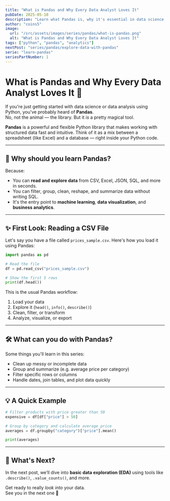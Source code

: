 ```yaml
---
title: "What is Pandas and Why Every Data Analyst Loves It"
pubDate: 2025-05-10
description: "Learn what Pandas is, why it's essential in data science, and how to load your first dataset with it."
author: "coins5"
image:
  url: "/src/assets/images/series/pandas/what-is-pandas.png"
  alt: "What is Pandas and Why Every Data Analyst Loves It"
tags: ["python", "pandas", "analytics"]
nextPost: "series/pandas/explore-data-with-pandas"
serie: "learn-pandas"
seriesPartNumber: 1
---
```


# What is Pandas and Why Every Data Analyst Loves It 🐼

If you're just getting started with data science or data analysis using Python, you've probably heard of **Pandas**.  
No, not the animal — the library. But it _is_ a pretty magical tool.

**Pandas** is a powerful and flexible Python library that makes working with structured data fast and intuitive. Think of it as a mix between a spreadsheet (like Excel) and a database — right inside your Python code.

---

## 🧠 Why should you learn Pandas?

Because:

- You can **read and explore data** from CSV, Excel, JSON, SQL, and more in seconds.
- You can filter, group, clean, reshape, and summarize data without writing SQL.
- It's the entry point to **machine learning**, **data visualization**, and **business analytics**.

---

## ✨ First Look: Reading a CSV File

Let's say you have a file called `prices_sample.csv`. Here's how you load it using Pandas:

```python
import pandas as pd

# Read the file
df = pd.read_csv("prices_sample.csv")

# Show the first 5 rows
print(df.head())
```

This is the usual Pandas workflow:

1. Load your data
2. Explore it (`head()`, `info()`, `describe()`)
3. Clean, filter, or transform
4. Analyze, visualize, or export

---

## 🛠️ What can you do with Pandas?

Some things you'll learn in this series:

- Clean up messy or incomplete data
- Group and summarize (e.g. average price per category)
- Filter specific rows or columns
- Handle dates, join tables, and plot data quickly

---

## 💡 A Quick Example

```python
# Filter products with price greater than 50
expensive = df[df["price"] > 50]

# Group by category and calculate average price
averages = df.groupby("category")["price"].mean()

print(averages)
```

---

## 🚀 What's Next?

In the next post, we’ll dive into **basic data exploration (EDA)** using tools like `.describe()`, `.value_counts()`, and more.

Get ready to really _look into_ your data.  
See you in the next one 🐼
